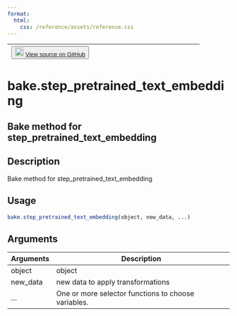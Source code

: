 ```yaml
---
format:
  html:
    css: /reference/assets/reference.css
---
```


| <button class="button"> ![](/reference/assets/GitHub-Mark-32px.png){width="20"} [View source on GitHub](https://github.com/rstudio/tfhub//blob/main/R/recipe.R#L127) </button> |
|:------------------------------:|:--------------------------------------:|

# bake.step_pretrained_text_embedding

## Bake method for step_pretrained_text_embedding

## Description
Bake method for step_pretrained_text_embedding 


## Usage
```r
bake.step_pretrained_text_embedding(object, new_data, ...) 
```

## Arguments
|Arguments|Description|
|---|---|
| object | object |
| new_data | new data to apply transformations |
| ... | One or more selector functions to choose variables. |







